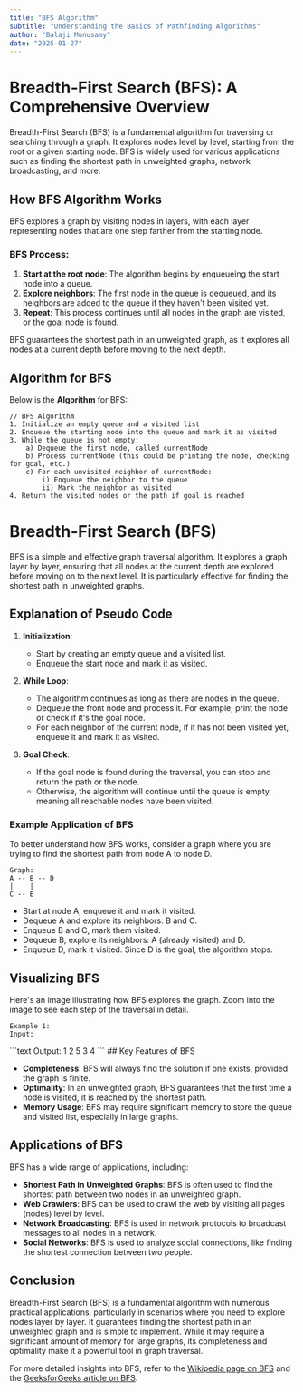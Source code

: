```yaml
---
title: "BFS Algorithm"
subtitle: "Understanding the Basics of Pathfinding Algorithms"
author: "Balaji Munusamy"
date: "2025-01-27"
---
```


# Breadth-First Search (BFS): A Comprehensive Overview

Breadth-First Search (BFS) is a fundamental algorithm for traversing or searching through a graph. It explores nodes level by level, starting from the root or a given starting node. BFS is widely used for various applications such as finding the shortest path in unweighted graphs, network broadcasting, and more.

## How BFS Algorithm Works

BFS explores a graph by visiting nodes in layers, with each layer representing nodes that are one step farther from the starting node.

### BFS Process:

1. **Start at the root node**: The algorithm begins by enqueueing the start node into a queue.
2. **Explore neighbors**: The first node in the queue is dequeued, and its neighbors are added to the queue if they haven't been visited yet.
3. **Repeat**: This process continues until all nodes in the graph are visited, or the goal node is found.

BFS guarantees the shortest path in an unweighted graph, as it explores all nodes at a current depth before moving to the next depth.

## Algorithm for BFS

Below is the **Algorithm** for BFS:

```text
// BFS Algorithm
1. Initialize an empty queue and a visited list
2. Enqueue the starting node into the queue and mark it as visited
3. While the queue is not empty:
    a) Dequeue the first node, called currentNode
    b) Process currentNode (this could be printing the node, checking for goal, etc.)
    c) For each unvisited neighbor of currentNode:
        i) Enqueue the neighbor to the queue
        ii) Mark the neighbor as visited
4. Return the visited nodes or the path if goal is reached
```

# Breadth-First Search (BFS)

BFS is a simple and effective graph traversal algorithm. It explores a graph layer by layer, ensuring that all nodes at the current depth are explored before moving on to the next level. It is particularly effective for finding the shortest path in unweighted graphs.

## Explanation of Pseudo Code

1. **Initialization**:
   - Start by creating an empty queue and a visited list.
   - Enqueue the start node and mark it as visited.
   
2. **While Loop**:
   - The algorithm continues as long as there are nodes in the queue.
   - Dequeue the front node and process it. For example, print the node or check if it's the goal node.
   - For each neighbor of the current node, if it has not been visited yet, enqueue it and mark it as visited.

3. **Goal Check**:
   - If the goal node is found during the traversal, you can stop and return the path or the node.
   - Otherwise, the algorithm will continue until the queue is empty, meaning all reachable nodes have been visited.

### Example Application of BFS

To better understand how BFS works, consider a graph where you are trying to find the shortest path from node A to node D.

```
Graph:
A -- B -- D
|    |
C -- E
```

- Start at node A, enqueue it and mark it visited.
- Dequeue A and explore its neighbors: B and C.
- Enqueue B and C, mark them visited.
- Dequeue B, explore its neighbors: A (already visited) and D.
- Enqueue D, mark it visited. Since D is the goal, the algorithm stops.

## Visualizing BFS

Here's an image illustrating how BFS explores the graph. Zoom into the image to see each step of the traversal in detail.
```text
Example 1:
Input:
```
<ImageZoom width={300} height={300} src={Image} alt="BFS_algorithm"/>
```text
Output: 1 2 5 3 4
```
## Key Features of BFS

- **Completeness**: BFS will always find the solution if one exists, provided the graph is finite.
- **Optimality**: In an unweighted graph, BFS guarantees that the first time a node is visited, it is reached by the shortest path.
- **Memory Usage**: BFS may require significant memory to store the queue and visited list, especially in large graphs.

## Applications of BFS

BFS has a wide range of applications, including:

- **Shortest Path in Unweighted Graphs**: BFS is often used to find the shortest path between two nodes in an unweighted graph.
- **Web Crawlers**: BFS can be used to crawl the web by visiting all pages (nodes) level by level.
- **Network Broadcasting**: BFS is used in network protocols to broadcast messages to all nodes in a network.
- **Social Networks**: BFS is used to analyze social connections, like finding the shortest connection between two people.

## Conclusion

Breadth-First Search (BFS) is a fundamental algorithm with numerous practical applications, particularly in scenarios where you need to explore nodes layer by layer. It guarantees finding the shortest path in an unweighted graph and is simple to implement. While it may require a significant amount of memory for large graphs, its completeness and optimality make it a powerful tool in graph traversal.

For more detailed insights into BFS, refer to the [Wikipedia page on BFS](https://en.wikipedia.org/wiki/Breadth-first_search) and the [GeeksforGeeks article on BFS](https://www.geeksforgeeks.org/breadth-first-search-or-bfs-for-a-graph/).